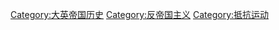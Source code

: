 [[Category:大英帝国历史|Category:大英帝国历史]]
[[Category:反帝国主义|Category:反帝国主义]]
[[Category:抵抗运动|Category:抵抗运动]]
